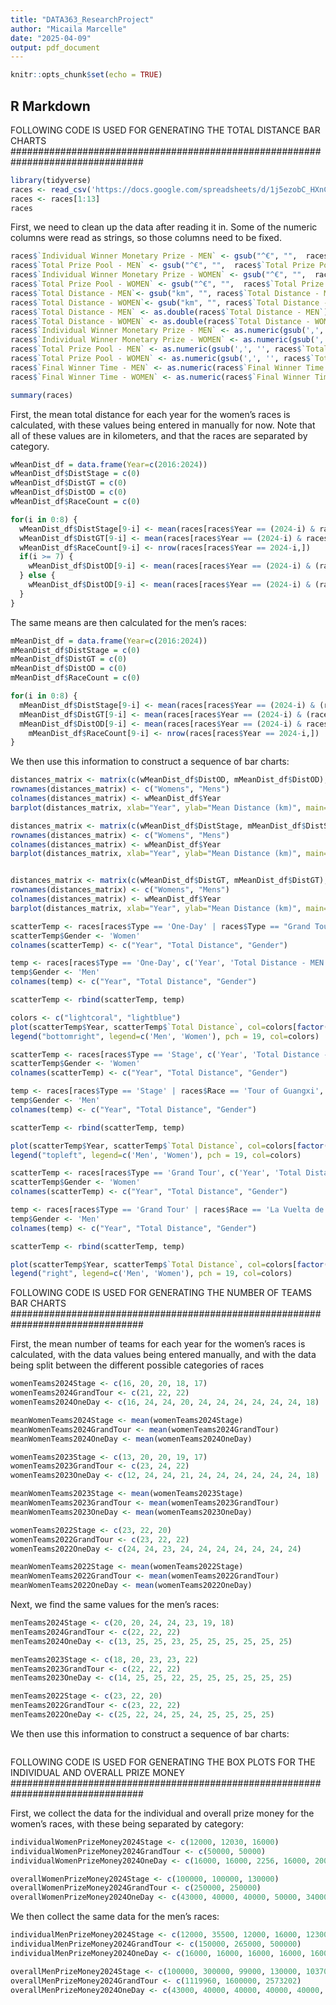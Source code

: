 ```yaml
---
title: "DATA363_ResearchProject"
author: "Micaila Marcelle"
date: "2025-04-09"
output: pdf_document
---
```


```r
knitr::opts_chunk$set(echo = TRUE)
```

## R Markdown

################################################################################
FOLLOWING CODE IS USED FOR GENERATING THE TOTAL DISTANCE BAR CHARTS
################################################################################

```r
library(tidyverse)
races <- read_csv('https://docs.google.com/spreadsheets/d/1j5ezobC_HXnCS8S18cZg6zQaJqisjrUvqVK8b8x3v08/gviz/tq?tqx=out:csv')
races <- races[1:13]
races
```

First, we need to clean up the data after reading it in. Some of the numeric columns were read as strings, so those columns need to be fixed.
```r
races$`Individual Winner Monetary Prize - MEN` <- gsub("^€", "",  races$`Individual Winner Monetary Prize - MEN`)
races$`Total Prize Pool - MEN` <- gsub("^€", "",  races$`Total Prize Pool - MEN`)
races$`Individual Winner Monetary Prize - WOMEN` <- gsub("^€", "",  races$`Individual Winner Monetary Prize - WOMEN`)
races$`Total Prize Pool - WOMEN` <- gsub("^€", "",  races$`Total Prize Pool - WOMEN`)
races$`Total Distance - MEN`<- gsub("km", "", races$`Total Distance - MEN`)
races$`Total Distance - WOMEN`<- gsub("km", "", races$`Total Distance - WOMEN`)
races$`Total Distance - MEN` <- as.double(races$`Total Distance - MEN`)
races$`Total Distance - WOMEN` <- as.double(races$`Total Distance - WOMEN`)
races$`Individual Winner Monetary Prize - MEN` <- as.numeric(gsub(',', '', races$`Individual Winner Monetary Prize - MEN`))
races$`Individual Winner Monetary Prize - WOMEN` <- as.numeric(gsub(',', '', races$`Individual Winner Monetary Prize - WOMEN`))
races$`Total Prize Pool - MEN` <- as.numeric(gsub(',', '', races$`Total Prize Pool - MEN`))
races$`Total Prize Pool - WOMEN` <- as.numeric(gsub(',', '', races$`Total Prize Pool - WOMEN`))
races$`Final Winner Time - MEN` <- as.numeric(races$`Final Winner Time - MEN`)
races$`Final Winner Time - WOMEN` <- as.numeric(races$`Final Winner Time - WOMEN`)
```


```r
summary(races)
```

First, the mean total distance for each year for the women's races is calculated, with these values being entered in manually for now. Note that all of these values are in kilometers, and that the races are separated by category. 
```r
wMeanDist_df = data.frame(Year=c(2016:2024))
wMeanDist_df$DistStage = c(0)
wMeanDist_df$DistGT = c(0)
wMeanDist_df$DistOD = c(0)
wMeanDist_df$RaceCount = c(0)

for(i in 0:8) {
  wMeanDist_df$DistStage[9-i] <- mean(races[races$Year == (2024-i) & races$Type == 'Stage',]$`Total Distance - WOMEN`)
  wMeanDist_df$DistGT[9-i] <- mean(races[races$Year == (2024-i) & races$Type == 'Grand Tour',]$`Total Distance - WOMEN`)
  wMeanDist_df$RaceCount[9-i] <- nrow(races[races$Year == 2024-i,])
  if(i >= 7) {
    wMeanDist_df$DistOD[9-i] <- mean(races[races$Year == (2024-i) & (races$Type == 'One-Day' | races$Race == 'Tour of Guangxi' | races$Race == 'La Vuelta de Espana'),]$`Total Distance - WOMEN`)
  } else {
    wMeanDist_df$DistOD[9-i] <- mean(races[races$Year == (2024-i) & (races$Type == 'One-Day' | races$Race == 'Tour of Guangxi'),]$`Total Distance - WOMEN`)
  }
}
```


The same means are then calculated for the men's races:
```r
mMeanDist_df = data.frame(Year=c(2016:2024))
mMeanDist_df$DistStage = c(0)
mMeanDist_df$DistGT = c(0)
mMeanDist_df$DistOD = c(0)
mMeanDist_df$RaceCount = c(0)

for(i in 0:8) {
  mMeanDist_df$DistStage[9-i] <- mean(races[races$Year == (2024-i) & (races$Type == 'Stage' | races$Race == 'Tour of Guangxi'),]$`Total Distance - MEN`)
  mMeanDist_df$DistGT[9-i] <- mean(races[races$Year == (2024-i) & (races$Type == 'Grand Tour' | races$Race == 'La Vuelta de Espana'),]$`Total Distance - MEN`)
  mMeanDist_df$DistOD[9-i] <- mean(races[races$Year == (2024-i) & races$Type == 'One-Day',]$`Total Distance - MEN`)
    mMeanDist_df$RaceCount[9-i] <- nrow(races[races$Year == 2024-i,])
}
```

We then use this information to construct a sequence of bar charts:
```r
distances_matrix <- matrix(c(wMeanDist_df$DistOD, mMeanDist_df$DistOD), nrow = 2, byrow = TRUE)
rownames(distances_matrix) <- c("Womens", "Mens")
colnames(distances_matrix) <- wMeanDist_df$Year
barplot(distances_matrix, xlab="Year", ylab="Mean Distance (km)", main="Men and Women's One-Day Mean Distances", beside=TRUE, legend=c('Womens', 'Mens'), args.legend=list(x='bottomright'), col = c("lightblue", "lightcoral"))

distances_matrix <- matrix(c(wMeanDist_df$DistStage, mMeanDist_df$DistStage), nrow = 2, byrow = TRUE)
rownames(distances_matrix) <- c("Womens", "Mens")
colnames(distances_matrix) <- wMeanDist_df$Year
barplot(distances_matrix, xlab="Year", ylab="Mean Distance (km)", main="Men and Women's Stage Mean Distances", beside=TRUE, legend=c('Womens', 'Mens'), args.legend=list(x='bottomright'), col = c("lightblue", "lightcoral"))


distances_matrix <- matrix(c(wMeanDist_df$DistGT, mMeanDist_df$DistGT), nrow = 2, byrow = TRUE)
rownames(distances_matrix) <- c("Womens", "Mens")
colnames(distances_matrix) <- wMeanDist_df$Year
barplot(distances_matrix, xlab="Year", ylab="Mean Distance (km)", main="Men and Women's Grand Tour Mean Distances", beside=TRUE, legend=c('Womens', 'Mens'), args.legend=list(x='bottomright'), col = c("lightblue", "lightcoral"))
```
```r
scatterTemp <- races[races$Type == 'One-Day' | races$Type == "Grand Tour / women's one-day" | races$Type == "Men's stage, women's one-day", c('Year', 'Total Distance - WOMEN')]
scatterTemp$Gender <- 'Women'
colnames(scatterTemp) <- c("Year", "Total Distance", "Gender")

temp <- races[races$Type == 'One-Day', c('Year', 'Total Distance - MEN')]
temp$Gender <- 'Men'
colnames(temp) <- c("Year", "Total Distance", "Gender")

scatterTemp <- rbind(scatterTemp, temp)

colors <- c("lightcoral", "lightblue") 
plot(scatterTemp$Year, scatterTemp$`Total Distance`, col=colors[factor(scatterTemp$Gender)], pch = 19, xlab='Year', ylab='Total Distance (km)', main="One-Day Races Total Distances")
legend("bottomright", legend=c('Men', 'Women'), pch = 19, col=colors)
```

```r
scatterTemp <- races[races$Type == 'Stage', c('Year', 'Total Distance - WOMEN')]
scatterTemp$Gender <- 'Women'
colnames(scatterTemp) <- c("Year", "Total Distance", "Gender")

temp <- races[races$Type == 'Stage' | races$Race == 'Tour of Guangxi', c('Year', 'Total Distance - MEN')]
temp$Gender <- 'Men'
colnames(temp) <- c("Year", "Total Distance", "Gender")

scatterTemp <- rbind(scatterTemp, temp)

plot(scatterTemp$Year, scatterTemp$`Total Distance`, col=colors[factor(scatterTemp$Gender)], pch = 19, xlab='Year', ylab='Total Distance (km)', main="Stage Races Total Distances")
legend("topleft", legend=c('Men', 'Women'), pch = 19, col=colors)
```
```r
scatterTemp <- races[races$Type == 'Grand Tour', c('Year', 'Total Distance - WOMEN')]
scatterTemp$Gender <- 'Women'
colnames(scatterTemp) <- c("Year", "Total Distance", "Gender")

temp <- races[races$Type == 'Grand Tour' | races$Race == 'La Vuelta de Espana', c('Year', 'Total Distance - MEN')]
temp$Gender <- 'Men'
colnames(temp) <- c("Year", "Total Distance", "Gender")

scatterTemp <- rbind(scatterTemp, temp)

plot(scatterTemp$Year, scatterTemp$`Total Distance`, col=colors[factor(scatterTemp$Gender)], pch = 19, xlab='Year', ylab='Total Distance (km)', main="Grand Tour Races Total Distances")
legend("right", legend=c('Men', 'Women'), pch = 19, col=colors)
```


################################################################################
FOLLOWING CODE IS USED FOR GENERATING THE NUMBER OF TEAMS BAR CHARTS
################################################################################

First, the mean number of teams for each year for the women's races is calculated, with the data values being entered manually, and with the data being split between the different possible categories of races
```r
womenTeams2024Stage <- c(16, 20, 20, 18, 17)
womenTeams2024GrandTour <- c(21, 22, 22)
womenTeams2024OneDay <- c(16, 24, 24, 20, 24, 24, 24, 24, 24, 24, 18)

meanWomenTeams2024Stage <- mean(womenTeams2024Stage)
meanWomenTeams2024GrandTour <- mean(womenTeams2024GrandTour)
meanWomenTeams2024OneDay <- mean(womenTeams2024OneDay)

womenTeams2023Stage <- c(13, 20, 20, 19, 17)
womenTeams2023GrandTour <- c(23, 24, 22)
womenTeams2023OneDay <- c(12, 24, 24, 21, 24, 24, 24, 24, 24, 24, 18)

meanWomenTeams2023Stage <- mean(womenTeams2023Stage)
meanWomenTeams2023GrandTour <- mean(womenTeams2023GrandTour)
meanWomenTeams2023OneDay <- mean(womenTeams2023OneDay)

womenTeams2022Stage <- c(23, 22, 20)
womenTeams2022GrandTour <- c(23, 22, 22)
womenTeams2022OneDay <- c(24, 24, 23, 24, 24, 24, 24, 24, 24, 24)

meanWomenTeams2022Stage <- mean(womenTeams2022Stage)
meanWomenTeams2022GrandTour <- mean(womenTeams2022GrandTour)
meanWomenTeams2022OneDay <- mean(womenTeams2022OneDay)
```

Next, we find the same values for the men's races:
```r
menTeams2024Stage <- c(20, 20, 24, 24, 23, 19, 18)
menTeams2024GrandTour <- c(22, 22, 22)
menTeams2024OneDay <- c(13, 25, 25, 23, 25, 25, 25, 25, 25, 25)

menTeams2023Stage <- c(18, 20, 23, 23, 22)
menTeams2023GrandTour <- c(22, 22, 22)
menTeams2023OneDay <- c(14, 25, 25, 22, 25, 25, 25, 25, 25, 25)

menTeams2022Stage <- c(23, 22, 20)
menTeams2022GrandTour <- c(23, 22, 22)
menTeams2022OneDay <- c(25, 22, 24, 25, 24, 25, 25, 25, 25)
```

We then use this information to construct a sequence of bar charts:
```r

```


################################################################################
FOLLOWING CODE IS USED FOR GENERATING THE BOX PLOTS FOR THE INDIVIDUAL AND 
OVERALL PRIZE MONEY
################################################################################

First, we collect the data for the individual and overall prize money for the women's races, with these being separated by category:
```r
individualWomenPrizeMoney2024Stage <- c(12000, 12030, 16000)
individualWomenPrizeMoney2024GrandTour <- c(50000, 50000)
individualWomenPrizeMoney2024OneDay <- c(16000, 16000, 2256, 16000, 20000, 21000, 16000, 10000, 12500)

overallWomenPrizeMoney2024Stage <- c(100000, 100000, 130000)
overallWomenPrizeMoney2024GrandTour <- c(250000, 250000)
overallWomenPrizeMoney2024OneDay <- c(43000, 40000, 40000, 50000, 34000, 20000)
```

We then collect the same data for the men's races:
```r
individualMenPrizeMoney2024Stage <- c(12000, 35500, 12000, 16000, 12300, 20000)
individualMenPrizeMoney2024GrandTour <- c(150000, 265000, 500000)
individualMenPrizeMoney2024OneDay <- c(16000, 16000, 16000, 16000, 16000, 20000, 30000, 16000, 16000, 20000)

overallMenPrizeMoney2024Stage <- c(100000, 300000, 99000, 130000, 103700, 128000)
overallMenPrizeMoney2024GrandTour <- c(1119960, 1600000, 2573202)
overallMenPrizeMoney2024OneDay <- c(43000, 40000, 40000, 40000, 40000, 50000, 91000, 34000, 40000, 50000)
```





